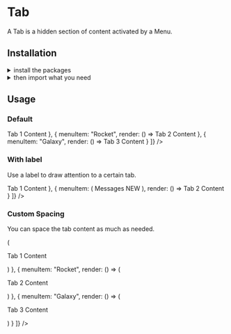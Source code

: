 
<Meta title="Components|Tab" />

<Anchor storyId="components-tab--standard" />

<SemanticLink docPath="/modules/tab/" />

# Tab

A Tab is a hidden section of content activated by a Menu.

## Installation

<details><summary className="outline-0">install the packages</summary>

Install from <a href={INSTALLATION_PAGE}>the React bundle</a> or as a single package:

```bash
npm install @orbit-ui/css-normalize @orbit-ui/tachyons @orbit-ui/semantic-ui-theme semantic-ui-react
```
</details>

<details><summary className="outline-0">then import what you need</summary>

```javascript
    import { Label, Menu, Tab } from "semantic-ui-react";
```
</details>

## Usage

### Default

<Preview>
    <Story name="standard">
        <Tab
            menu={{ secondary: true, pointing: true }}
            panes={[
                {
                    menuItem: "Star",
                    render: () => <Tab.Pane attached={false}>Tab 1 Content</Tab.Pane>
                },
                {
                    menuItem: "Rocket",
                    render: () => <Tab.Pane attached={false}>Tab 2 Content</Tab.Pane>
                },
                {
                    menuItem: "Galaxy",
                    render: () => <Tab.Pane attached={false}>Tab 3 Content</Tab.Pane>
                }
            ]}
        />
    </Story>
</Preview>

### With label

Use a label to draw attention to a certain tab.

<Preview>
    <Story name="label">
        <Tab
            menu={{ secondary: true, pointing: true }}
            panes={[
                {
                    menuItem: { key: "users", content: "Users" },
                    render: () => <Tab.Pane attached={false}>Tab 1 Content</Tab.Pane>
                },
                {
                    menuItem: (
                        <Menu.Item key="messages" className="with-label">
          Messages
                            <Label className="primary" size="tiny">
            NEW
                            </Label>
                        </Menu.Item>
                    ),
                    render: () => <Tab.Pane attached={false}>Tab 2 Content</Tab.Pane>
                }
            ]}
        />
    </Story>
</Preview>

### Custom Spacing

You can space the tab content as much as needed.

<Preview>
    <Story name="spacing">
        <Tab
            menu={{ secondary: true, pointing: true }}
            panes={[
                {
                    menuItem: "Star",
                    render: () => (
                        <Tab.Pane attached={false}>
                            <div className="pa8">
                                <p>Tab 1 Content</p>
                            </div>
                        </Tab.Pane>
                    )
                },
                {
                    menuItem: "Rocket",
                    render: () => (
                        <Tab.Pane attached={false}>
                            <div className="pa8">
                                <p>Tab 2 Content</p>
                            </div>
                        </Tab.Pane>
                    )
                },
                {
                    menuItem: "Galaxy",
                    render: () => (
                        <Tab.Pane attached={false}>
                            <div className="pa8">
                                <p>Tab 3 Content</p>
                            </div>
                        </Tab.Pane>
                    )
                }
            ]}
        />
    </Story>
</Preview>
